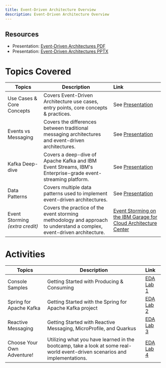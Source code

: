 ```yaml
---
title: Event-Driven Architecture Overview
description: Event-Driven Architecture Overview
---
```


## Resources

- Presentation: [Event-Driven Architectures PDF](/slides/07-Event-Driven-Architectures.pdf)
- Presentation: [Event-Driven Architectures PPTX](/slides/07-Event-Driven-Architectures.pptx.zip)

# Topics Covered

| Topics                            | Description         | Link        |
| --------------------------------| ------------------  |:----------- |
| Use Cases & Core Concepts | Covers Event-Driven Architecture use cases, entry points, core concepts &  practices. | See [Presentation](#resources) |
| Events vs Messaging | Covers the differences between traditional messaging architectures and event-driven architectures. | See [Presentation](#resources) |
| Kafka Deep-dive | Covers a deep-dive of Apache Kafka and IBM Event Streams, IBM's Enterprise-grade event-streaming platform. | See [Presentation](#resources) |
| Data Patterns | Covers multiple data patterns used to implement event-driven architectures. | See [Presentation](#resources) |
| Event Storming _(extra credit)_ | Covers the practice of the event storming methodology and approach to understand a complex, event-driven architecture. | [Event Storming on the IBM Garage for Cloud Architecture Center](https://www.ibm.com/cloud/architecture/architecture/practices/event-storming-methodology-architecture) |

# Activities

| Topics                            | Description         | Link        |
| --------------------------------| ------------------  |:----------- |
| Console Samples | Getting Started with Producing & Consuming | [EDA Lab 1](../eda/activities/labs/lab1/) |
| Spring for Apache Kafka | Getting Started with the Spring for Apache Kafka project | [EDA Lab 2](../eda/activities/labs/lab2/) |
| Reactive Messaging | Getting Started with Reactive Messaging, MicroProfile, and Quarkus | [EDA Lab 3](../eda/activities/labs/lab3/) |
| Choose Your Own Adventure! | Utilizing what you have learned in the bootcamp, take a look at some real-world event-driven scenarios and implementations. | [EDA Lab 4](../eda/activities/labs/lab4/)  |
